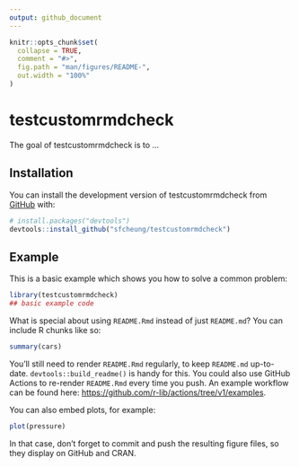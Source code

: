 ```yaml
---
output: github_document
---
```


<!-- README.md is generated from README.Rmd. Please edit that file -->

```r
knitr::opts_chunk$set(
  collapse = TRUE,
  comment = "#>",
  fig.path = "man/figures/README-",
  out.width = "100%"
)
```

# testcustomrmdcheck

<!-- badges: start -->
<!-- badges: end -->

The goal of testcustomrmdcheck is to ...

## Installation

You can install the development version of testcustomrmdcheck from [GitHub](https://github.com/) with:

``` r
# install.packages("devtools")
devtools::install_github("sfcheung/testcustomrmdcheck")
```

## Example

This is a basic example which shows you how to solve a common problem:

```r
library(testcustomrmdcheck)
## basic example code
```

What is special about using `README.Rmd` instead of just `README.md`? You can include R chunks like so:

```r
summary(cars)
```

You'll still need to render `README.Rmd` regularly, to keep `README.md` up-to-date. `devtools::build_readme()` is handy for this. You could also use GitHub Actions to re-render `README.Rmd` every time you push. An example workflow can be found here: <https://github.com/r-lib/actions/tree/v1/examples>.

You can also embed plots, for example:

```r
plot(pressure)
```

In that case, don't forget to commit and push the resulting figure files, so they display on GitHub and CRAN.
